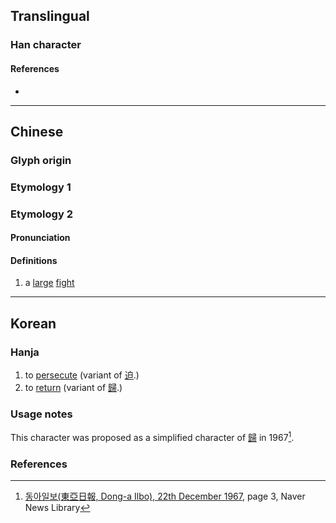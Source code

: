 {{character info}}
==Translingual==

===Han character===
{{Han char|rn=66|rad=攴|as=05|sn=9|four=|canj=HAOK|ids=⿰白攵}}

====References====
* {{Han ref|kx=0469.180|dkj=13154|dj=0819.160|hdz=21455.030|uh=6540|ud=25920}}

----

==Chinese==
{{zh-forms}}

===Glyph origin===
{{Han etym}}

===Etymology 1===
{{zh-see|迫|a}}

===Etymology 2===

====Pronunciation====
{{zh-pron
|m=pò
|c=baak3
|mc=y
|oc=y
|cat=n
}}

====Definitions====
{{zh-hanzi}}

# a [[large]] [[fight]]

----

==Korean==

===Hanja===
{{ko-hanja|hangeul=[[박]], [[귀]]|rv=bak, gwi|mr=pak, kwi|y=pak, kwuy|eumhun=[[핍박하다|핍박할]], [[돌아가다|돌아갈]]|ehrv=pipbakhal, doragal|ehmr=p'ippakhal, toragal|ehy=phippakhal, tolakal}}

# to [[persecute]] (variant of [[迫]].)
# to [[return]] (variant of [[歸]].)

===Usage notes===
This character was proposed as a simplified character of [[歸]] in 1967<ref>[https://newslibrary.naver.com/viewer/index.nhn?articleId=1967122200209203009&editNo=2&printCount=1&publishDate=1967-12-22&officeId=00020&pageNo=3&printNo=14212&publishType=00020 동아일보(東亞日報, Dong-a Ilbo), 22th December 1967], page 3, Naver News Library</ref>.

===References===
<references />